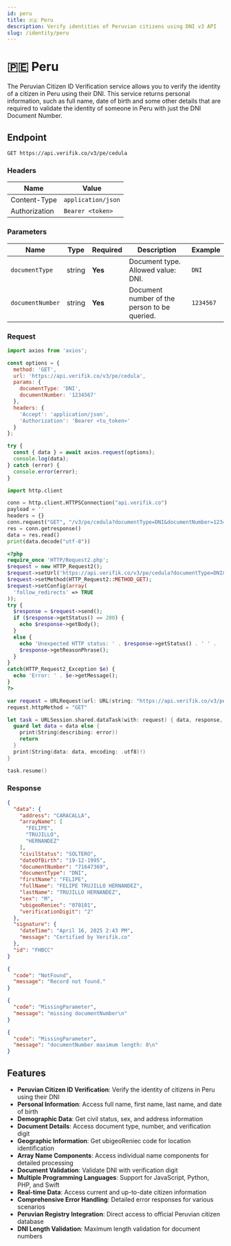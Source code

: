 ```yaml
---
id: peru
title: 🇵🇪 Peru
description: Verify identities of Peruvian citizens using DNI v3 API
slug: /identity/peru
---
```



# 🇵🇪 Peru

The Peruvian Citizen ID Verification service allows you to verify the identity of a citizen in Peru using their DNI. This service returns personal information, such as full name, date of birth and some other details that are required to validate the identity of someone in Peru with just the DNI Document Number.

## Endpoint

```
GET https://api.verifik.co/v3/pe/cedula
```

### Headers

| Name          | Value              |
| ------------- | ------------------ |
| Content-Type  | `application/json` |
| Authorization | `Bearer <token>`   |

### Parameters

| Name | Type | Required | Description | Example |
| ---- | ---- | -------- | ----------- | ------- |
| `documentType` | string | **Yes** | Document type. Allowed value: DNI. | `DNI` |
| `documentNumber` | string | **Yes** | Document number of the person to be queried. | `1234567` |

### Request

<Tabs>
  <TabItem value="javascript" label="JavaScript">

```javascript
import axios from 'axios';

const options = {
  method: 'GET',
  url: 'https://api.verifik.co/v3/pe/cedula',
  params: {
    documentType: 'DNI',
    documentNumber: '1234567'
  },
  headers: {
    'Accept': 'application/json',
    'Authorization': 'Bearer <tu_token>'
  }
};

try {
  const { data } = await axios.request(options);
  console.log(data);
} catch (error) {
  console.error(error);
}
```

  </TabItem>
  <TabItem value="python" label="Python">

```python
import http.client

conn = http.client.HTTPSConnection("api.verifik.co")
payload = ''
headers = {}
conn.request("GET", "/v3/pe/cedula?documentType=DNI&documentNumber=1234567", payload, headers)
res = conn.getresponse()
data = res.read()
print(data.decode("utf-8"))
```

  </TabItem>
  <TabItem value="php" label="PHP">

```php
<?php
require_once 'HTTP/Request2.php';
$request = new HTTP_Request2();
$request->setUrl('https://api.verifik.co/v3/pe/cedula?documentType=DNI&documentNumber=1234567');
$request->setMethod(HTTP_Request2::METHOD_GET);
$request->setConfig(array(
  'follow_redirects' => TRUE
));
try {
  $response = $request->send();
  if ($response->getStatus() == 200) {
    echo $response->getBody();
  }
  else {
    echo 'Unexpected HTTP status: ' . $response->getStatus() . ' ' .
    $response->getReasonPhrase();
  }
}
catch(HTTP_Request2_Exception $e) {
  echo 'Error: ' . $e->getMessage();
}
?>
```

  </TabItem>
  <TabItem value="swift" label="Swift">

```swift
var request = URLRequest(url: URL(string: "https://api.verifik.co/v3/pe/cedula?documentType=DNI&documentNumber=1234567")!,timeoutInterval: Double.infinity)
request.httpMethod = "GET"

let task = URLSession.shared.dataTask(with: request) { data, response, error in 
  guard let data = data else {
    print(String(describing: error))
    return
  }
  print(String(data: data, encoding: .utf8)!)
}

task.resume()
```

  </TabItem>
</Tabs>

### Response

<Tabs>
  <TabItem value="200" label="200">

```json
{
  "data": {
    "address": "CARACALLA",
    "arrayName": [
      "FELIPE",
      "TRUJILLO",
      "HERNANDEZ"
    ],
    "civilStatus": "SOLTERO",
    "dateOfBirth": "19-12-1995",
    "documentNumber": "71647369",
    "documentType": "DNI",
    "firstName": "FELIPE",
    "fullName": "FELIPE TRUJILLO HERNANDEZ",
    "lastName": "TRUJILLO HERNANDEZ",
    "sex": "M",
    "ubigeoReniec": "070101",
    "verificationDigit": "2"
  },
  "signature": {
    "dateTime": "April 16, 2025 2:43 PM",
    "message": "Certified by Verifik.co"
  },
  "id": "FHBCC"
}
```

  </TabItem>
  <TabItem value="404" label="404">

```json
{
  "code": "NotFound",
  "message": "Record not found."
}
```

  </TabItem>
  <TabItem value="409" label="409 - Missing documentNumber">

```json
{
  "code": "MissingParameter",
  "message": "missing documentNumber\n"
}
```

  </TabItem>
  <TabItem value="409b" label="409 - Invalid documentNumber length">

```json
{
  "code": "MissingParameter",
  "message": "documentNumber maximum length: 8\n"
}
```

  </TabItem>
</Tabs>

## Features

- **Peruvian Citizen ID Verification**: Verify the identity of citizens in Peru using their DNI
- **Personal Information**: Access full name, first name, last name, and date of birth
- **Demographic Data**: Get civil status, sex, and address information
- **Document Details**: Access document type, number, and verification digit
- **Geographic Information**: Get ubigeoReniec code for location identification
- **Array Name Components**: Access individual name components for detailed processing
- **Document Validation**: Validate DNI with verification digit
- **Multiple Programming Languages**: Support for JavaScript, Python, PHP, and Swift
- **Real-time Data**: Access current and up-to-date citizen information
- **Comprehensive Error Handling**: Detailed error responses for various scenarios
- **Peruvian Registry Integration**: Direct access to official Peruvian citizen database
- **DNI Length Validation**: Maximum length validation for document numbers

